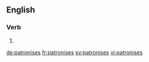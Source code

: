 ==English==

===Verb===
{{head|en|verb form}}

# {{en-third-person singular of|patronise}}

[[de:patronises]]
[[fr:patronises]]
[[sv:patronises]]
[[vi:patronises]]